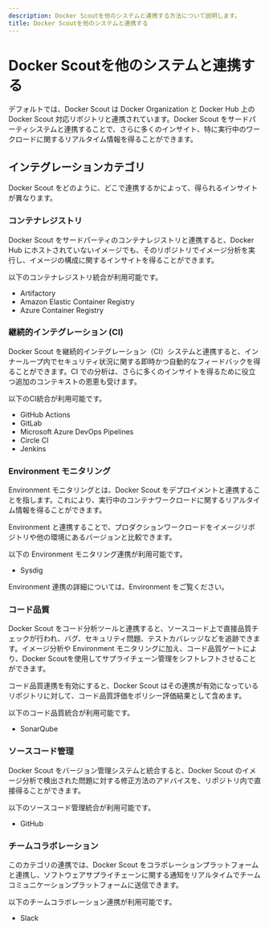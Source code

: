 ```yaml
---
description: Docker Scoutを他のシステムと連携する方法について説明します。
title: Docker Scoutを他のシステムと連携する
---
```


# Docker Scoutを他のシステムと連携する

デフォルトでは、Docker Scout は Docker Organization と Docker Hub 上の Docker Scout 対応リポジトリと連携されています。Docker Scout をサードパーティシステムと連携することで、さらに多くのインサイト、特に実行中のワークロードに関するリアルタイム情報を得ることができます。

## インテグレーションカテゴリ

Docker Scout をどのように、どこで連携するかによって、得られるインサイトが異なります。

### コンテナレジストリ

Docker Scout をサードパーティのコンテナレジストリと連携すると、Docker Hub にホストされていないイメージでも、そのリポジトリでイメージ分析を実行し、イメージの構成に関するインサイトを得ることができます。

以下のコンテナレジストリ統合が利用可能です。

- Artifactory
- Amazon Elastic Container Registry
- Azure Container Registry

### 継続的インテグレーション (CI)

Docker Scout を継続的インテグレーション（CI）システムと連携すると、インナーループ内でセキュリティ状況に関する即時かつ自動的なフィードバックを得ることができます。CI での分析は、さらに多くのインサイトを得るために役立つ追加のコンテキストの恩恵も受けます。

以下のCI統合が利用可能です。
- GitHub Actions
- GitLab
- Microsoft Azure DevOps Pipelines
- Circle CI
- Jenkins

### Environment モニタリング

Environment モニタリングとは、Docker Scout をデプロイメントと連携することを指します。これにより、実行中のコンテナワークロードに関するリアルタイム情報を得ることができます。

Environment と連携することで、プロダクションワークロードをイメージリポジトリや他の環境にあるバージョンと比較できます。

以下の Environment モニタリング連携が利用可能です。

- Sysdig

Environment 連携の詳細については、Environment をご覧ください。

### コード品質

Docker Scout をコード分析ツールと連携すると、ソースコード上で直接品質チェックが行われ、バグ、セキュリティ問題、テストカバレッジなどを追跡できます。イメージ分析や Environment モニタリングに加え、コード品質ゲートにより、Docker Scoutを使用してサプライチェーン管理をシフトレフトさせることができます。

コード品質連携を有効にすると、Docker Scout はその連携が有効になっているリポジトリに対して、コード品質評価をポリシー評価結果として含めます。

以下のコード品質統合が利用可能です。

- SonarQube

### ソースコード管理

Docker Scout をバージョン管理システムと統合すると、Docker Scout のイメージ分析で検出された問題に対する修正方法のアドバイスを、リポジトリ内で直接得ることができます。

以下のソースコード管理統合が利用可能です。

- GitHub

### チームコラボレーション

このカテゴリの連携では、Docker Scout をコラボレーションプラットフォームと連携し、ソフトウェアサプライチェーンに関する通知をリアルタイムでチームコミュニケーションプラットフォームに送信できます。

以下のチームコラボレーション連携が利用可能です。

- Slack

